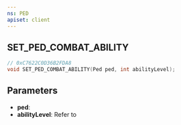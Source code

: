 ```yaml
---
ns: PED
apiset: client
---
```

## SET_PED_COMBAT_ABILITY

```c
// 0xC7622C0D36B2FDA8
void SET_PED_COMBAT_ABILITY(Ped ped, int abilityLevel);
```

## Parameters
* **ped**:
* **abilityLevel**: Refer to <EmbeddedEnum name="CCombatData__Ability" />
